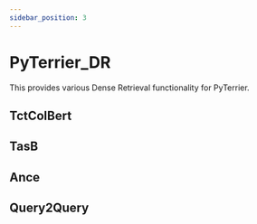 ```yaml
---
sidebar_position: 3
---
```



# PyTerrier_DR

This provides various Dense Retrieval functionality for PyTerrier.

## TctColBert

<InteractiveFeature 
    apiUrl="http://pyterrierapi-l423raviphasproject.ida.dcs.gla.ac.uk/plugins/pyterrier-dr/tct-bol-bert"
     />

## TasB

<InteractiveFeature 
    apiUrl="http://pyterrierapi-l423raviphasproject.ida.dcs.gla.ac.uk/plugins/pyterrier-dr/tasb"
     />

## Ance

<InteractiveFeature 
    apiUrl="http://pyterrierapi-l423raviphasproject.ida.dcs.gla.ac.uk/plugins/pyterrier-dr/ance"
     />

## Query2Query

<InteractiveFeature 
    apiUrl="http://pyterrierapi-l423raviphasproject.ida.dcs.gla.ac.uk/plugins/pyterrier-dr/query-2-query"
     />